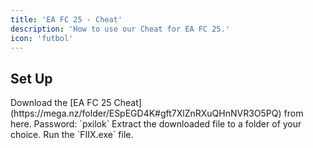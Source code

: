 ```yaml
---
title: 'EA FC 25 - Cheat'
description: 'How to use our Cheat for EA FC 25.'
icon: 'futbol'
---
```


## Set Up

<Steps>
  <Step title="First Step">
    Download the [EA FC 25 Cheat](https://mega.nz/folder/ESpEGD4K#gft7XlZnRXuQHnNVR3O5PQ) from here. Password: `pxilok`
  </Step>
  <Step title="Second Step">
    Extract the downloaded file to a folder of your choice.
  </Step>
  <Step title="Third Step">
    Run the `FIIX.exe` file.
  </Step>
</Steps>
